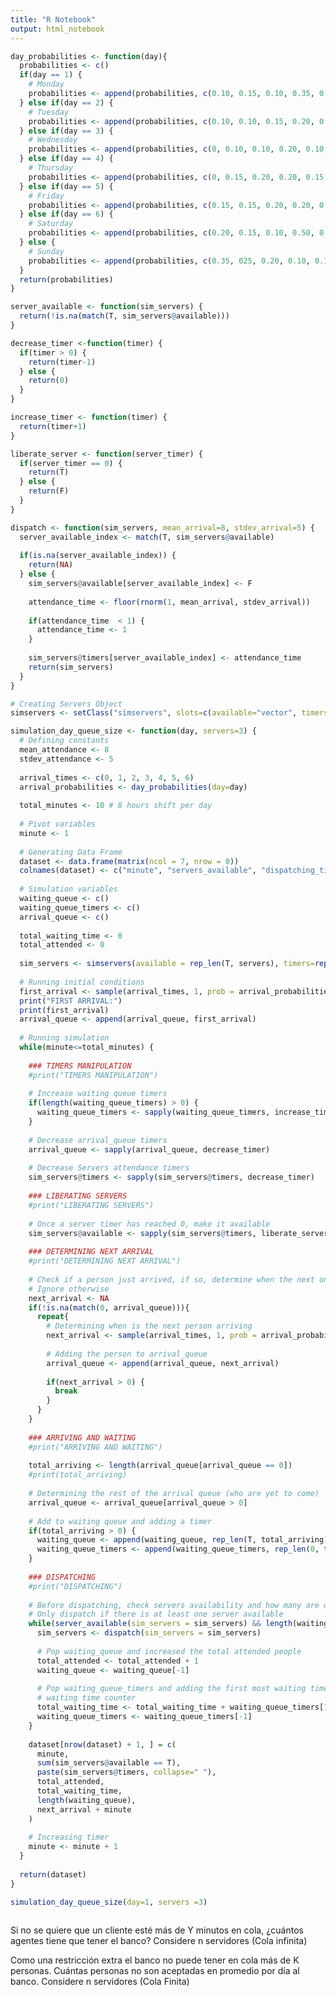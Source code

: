 ```yaml
---
title: "R Notebook"
output: html_notebook
---
```


```r
day_probabilities <- function(day){
  probabilities <- c()
  if(day == 1) {
    # Monday
    probabilities <- append(probabilities, c(0.10, 0.15, 0.10, 0.35, 0.25, 0.05, 0))
  } else if(day == 2) {
    # Tuesday
    probabilities <- append(probabilities, c(0.10, 0.10, 0.15, 0.20, 0.35, 0.10, 0))
  } else if(day == 3) {
    # Wednesday
    probabilities <- append(probabilities, c(0, 0.10, 0.10, 0.20, 0.10, 0.25, 0.25))
  } else if(day == 4) {
    # Thursday
    probabilities <- append(probabilities, c(0, 0.15, 0.20, 0.20, 0.15, 0.15, 0.15))
  } else if(day == 5) {
    # Friday
    probabilities <- append(probabilities, c(0.15, 0.15, 0.20, 0.20, 0.10, 0.10, 0.10))
  } else if(day == 6) {
    # Saturday
    probabilities <- append(probabilities, c(0.20, 0.15, 0.10, 0.50, 0.05, 0, 0))
  } else {
    # Sunday
    probabilities <- append(probabilities, c(0.35, 025, 0.20, 0.10, 0.10, 0, 0))
  }
  return(probabilities)
}

server_available <- function(sim_servers) {
  return(!is.na(match(T, sim_servers@available)))
}

decrease_timer <-function(timer) {
  if(timer > 0) {
    return(timer-1)
  } else {
    return(0)
  }
}

increase_timer <- function(timer) {
  return(timer+1)
}

liberate_server <- function(server_timer) {
  if(server_timer == 0) {
    return(T)
  } else {
    return(F)
  }
}

dispatch <- function(sim_servers, mean_arrival=8, stdev_arrival=5) {
  server_available_index <- match(T, sim_servers@available)
  
  if(is.na(server_available_index)) {
    return(NA)
  } else {
    sim_servers@available[server_available_index] <- F
    
    attendance_time <- floor(rnorm(1, mean_arrival, stdev_arrival))
    
    if(attendance_time  < 1) {
      attendance_time <- 1
    }
    
    sim_servers@timers[server_available_index] <- attendance_time
    return(sim_servers)
  }
}

# Creating Servers Object
simservers <- setClass("simservers", slots=c(available="vector", timers="vector"))
```

```r
simulation_day_queue_size <- function(day, servers=3) {
  # Defining constants
  mean_attendance <- 8
  stdev_attendance <- 5
  
  arrival_times <- c(0, 1, 2, 3, 4, 5, 6)
  arrival_probabilities <- day_probabilities(day=day)
  
  total_minutes <- 10 # 8 hours shift per day
  
  # Pivot variables
  minute <- 1
  
  # Generating Data Frame
  dataset <- data.frame(matrix(ncol = 7, nrow = 0))
  colnames(dataset) <- c("minute", "servers_available", "dispatching_time", "total_attended", "total_waiting_time", "in_queue" ,"next_arrival")
  
  # Simulation variables
  waiting_queue <- c()
  waiting_queue_timers <- c()
  arrival_queue <- c()
  
  total_waiting_time <- 0
  total_attended <- 0
  
  sim_servers <- simservers(available = rep_len(T, servers), timers=rep_len(0, servers))
  
  # Running initial conditions
  first_arrival <- sample(arrival_times, 1, prob = arrival_probabilities)
  print("FIRST ARRIVAL:")
  print(first_arrival)
  arrival_queue <- append(arrival_queue, first_arrival)
  
  # Running simulation
  while(minute<=total_minutes) {
    
    ### TIMERS MANIPULATION
    #print("TIMERS MANIPULATION")
    
    # Increase waiting queue timers
    if(length(waiting_queue_timers) > 0) {
      waiting_queue_timers <- sapply(waiting_queue_timers, increase_timer)
    }
    
    # Decrease arrival_queue timers
    arrival_queue <- sapply(arrival_queue, decrease_timer)
    
    # Decrease Servers attendance timers
    sim_servers@timers <- sapply(sim_servers@timers, decrease_timer)
    
    ### LIBERATING SERVERS
    #print("LIBERATING SERVERS")
    
    # Once a server timer has reached 0, make it available
    sim_servers@available <- sapply(sim_servers@timers, liberate_server)
    
    ### DETERMINING NEXT ARRIVAL
    #print("DETERMINING NEXT ARRIVAL")
    
    # Check if a person just arrived, if so, determine when the next one will arrive
    # Ignore otherwise
    next_arrival <- NA
    if(!is.na(match(0, arrival_queue))){
      repeat{
        # Determining when is the next person arriving
        next_arrival <- sample(arrival_times, 1, prob = arrival_probabilities)
        
        # Adding the person to arrival_queue
        arrival_queue <- append(arrival_queue, next_arrival)
        
        if(next_arrival > 0) {
          break
        }
      }
    }
    
    ### ARRIVING AND WAITING
    #print("ARRIVING AND WAITING")
    
    total_arriving <- length(arrival_queue[arrival_queue == 0])
    #print(total_arriving)
    
    # Determining the rest of the arrival queue (who are yet to come)
    arrival_queue <- arrival_queue[arrival_queue > 0]
    
    # Add to waiting queue and adding a timer
    if(total_arriving > 0) {
      waiting_queue <- append(waiting_queue, rep_len(T, total_arriving))
      waiting_queue_timers <- append(waiting_queue_timers, rep_len(0, total_arriving))
    } 
    
    ### DISPATCHING
    #print("DISPATCHING")
    
    # Before dispatching, check servers availability and how many are waiting
    # Only dispatch if there is at least one server available
    while(server_available(sim_servers = sim_servers) && length(waiting_queue) > 0) {
      sim_servers <- dispatch(sim_servers = sim_servers)
      
      # Pop waiting_queue and increased the total attended people
      total_attended <- total_attended + 1
      waiting_queue <- waiting_queue[-1]
      
      # Pop waiting_queue_timers and adding the first most waiting time to the total
      # waiting time counter
      total_waiting_time <- total_waiting_time + waiting_queue_timers[1]
      waiting_queue_timers <- waiting_queue_timers[-1]
    }
    
    dataset[nrow(dataset) + 1, ] = c(
      minute,
      sum(sim_servers@available == T),
      paste(sim_servers@timers, collapse=" "),
      total_attended,
      total_waiting_time,
      length(waiting_queue),
      next_arrival + minute
    )
    
    # Increasing timer
    minute <- minute + 1
  }
  
  return(dataset)
}

simulation_day_queue_size(day=1, servers =3)
```


```r
```


Si no se quiere que un cliente esté más de Y  minutos en cola, ¿cuántos agentes tiene que tener el banco? Considere n servidores (Cola infinita)

Como una restricción extra el banco no puede tener en cola más de K  personas. Cuántas personas no son aceptadas en promedio por día al banco. Considere n servidores (Cola Finita)
